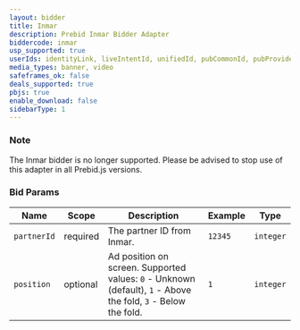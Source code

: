 ```yaml
---
layout: bidder
title: Inmar
description: Prebid Inmar Bidder Adapter
biddercode: inmar
usp_supported: true
userIds: identityLink, liveIntentId, unifiedId, pubCommonId, pubProvidedId, sharedId
media_types: banner, video
safeframes_ok: false
deals_supported: true
pbjs: true
enable_download: false
sidebarType: 1
---
```

### Note

The Inmar bidder is no longer supported. Please be advised to stop use of this adapter in all Prebid.js versions.

### Bid Params


| Name        | Scope    | Description                                                                                                    | Example        | Type      |
|-------------|----------|----------------------------------------------------------------------------------------------------------------|----------------|-----------|
| `partnerId` | required | The partner ID from Inmar.                                                                                     | `12345`        | `integer` |
| `position`  | optional | Ad position on screen.  Supported values: `0` - Unknown (default), `1` - Above the fold, `3` - Below the fold. | `1`            | `integer` |
